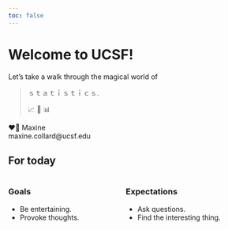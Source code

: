 ```yaml
---
toc: false
---
```


# Welcome to UCSF!

Let's take a walk through the magical world of

> ｓｔａｔｉｓｔｉｃｓ.
>
> 📈 🧮 📊

❤️‍🔥 Maxine<br/>maxine.collard@ucsf.edu

## For today

::: {.columns}
::: {.column}
### Goals
* Be entertaining.
* Provoke thoughts.
:::
::: {.column}
### Expectations
* Ask questions.
* Find the interesting thing.
:::
::::